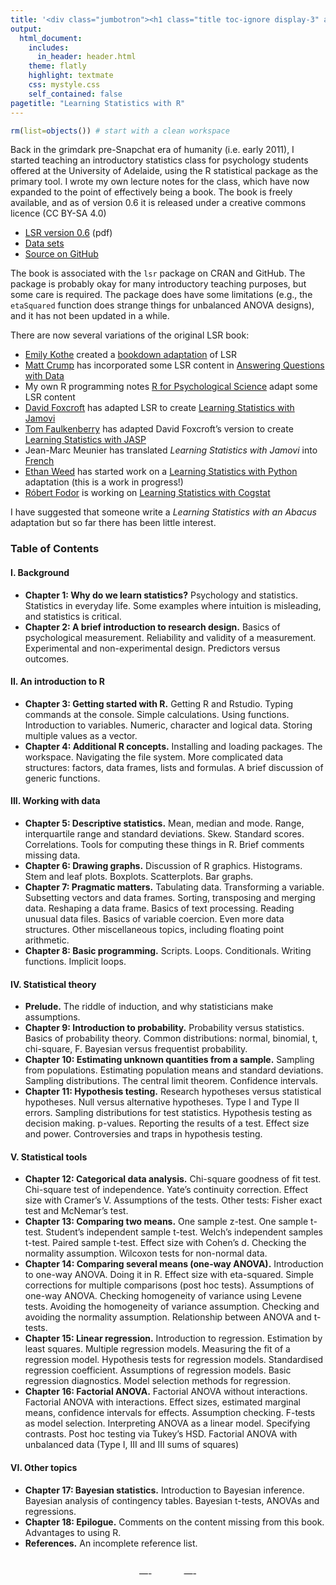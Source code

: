 ```yaml
---
title: '<div class="jumbotron"><h1 class="title toc-ignore display-3" align="center">Learning Statistics with R</h1><p class="lead" align="center">by Danielle Navarro <a href="https://twitter.com/djnavarro"><i class="fab fa-twitter"></i></a></p></div>'
output:
  html_document:
    includes:
      in_header: header.html    
    theme: flatly
    highlight: textmate
    css: mystyle.css
    self_contained: false
pagetitle: "Learning Statistics with R"
---
```


```r
rm(list=objects()) # start with a clean workspace
```

Back in the grimdark pre-Snapchat era of humanity (i.e. early 2011), I started teaching an introductory statistics class for psychology students offered at the University of Adelaide, using the R statistical package as the primary tool. I wrote my own lecture notes for the class, which have now expanded to the point of effectively being a book. The book is freely available, and as of version 0.6 it is released under a creative commons licence (CC BY-SA 4.0)

- [LSR version 0.6](./lsr-0.6.pdf) (pdf)
- [Data sets](./data.zip)
- [Source on GitHub](https://github.com/djnavarro/rbook)

The book is associated with the `lsr` package on CRAN and GitHub. The package is probably okay for many introductory teaching purposes, but some care is required. The package does have some limitations (e.g., the `etaSquared` function does strange things for unbalanced ANOVA designs), and it has not been updated in a while. 


There are now several variations of the original LSR book:

- [Emily Kothe](https://twitter.com/emilyandthelime) created a [bookdown adaptation](./book/) of LSR
- [Matt Crump](https://www.crumplab.com/) has incorporated some LSR content in [Answering Questions with Data](https://crumplab.github.io/statistics/)
- My own R programming notes [R for Psychological Science](https://psyr.djnavarro.net/) adapt some LSR content
- [David Foxcroft](https://twitter.com/davidfoxcroft) has adapted LSR to create [Learning Statistics with Jamovi](https://sites.google.com/brookes.ac.uk/learning-stats-with-jamovi)
- [Tom Faulkenberry](https://twitter.com/tomfaulkenberry) has adapted David Foxcroft's version to create [Learning Statistics with JASP](http://learnstatswithjasp.com/)
- Jean-Marc Meunier has translated *Learning Statistics with Jamovi* into [French](https://jmeunierp8.github.io/ManuelJamovi/) 
- [Ethan Weed](https://ethanweed.github.io/) has started work on a [Learning Statistics with Python](https://ethanweed.github.io/pythonbook/) adaptation (this is a work in progress!)
- [Róbert Fodor](https://github.com/robertfodor/) is working on [Learning Statistics with Cogstat](https://learningstatisticswithcogstat.com/)

I have suggested that someone write a *Learning Statistics with an Abacus* adaptation but so far there has been little interest. 


### Table of Contents

#### I. Background

- **Chapter 1: Why do we learn statistics?** Psychology and statistics. Statistics in everyday life. Some examples where intuition is misleading, and statistics is critical.
- **Chapter 2: A brief introduction to research design.** Basics of psychological measurement. Reliability and validity of a measurement. Experimental and non-experimental design. Predictors versus outcomes.

#### II. An introduction to R

- **Chapter 3: Getting started with R.** Getting R and Rstudio. Typing commands at the console. Simple calculations. Using functions. Introduction to variables. Numeric, character and logical data. Storing multiple values as a vector.
- **Chapter 4: Additional R concepts.** Installing and loading packages. The workspace. Navigating the file system. More complicated data structures: factors, data frames, lists and formulas. A brief discussion of generic functions.

#### III. Working with data

- **Chapter 5: Descriptive statistics.** Mean, median and mode. Range, interquartile range and standard deviations. Skew. Standard scores. Correlations. Tools for computing these things in R. Brief comments missing data.
- **Chapter 6: Drawing graphs.** Discussion of R graphics. Histograms. Stem and leaf plots. Boxplots. Scatterplots. Bar graphs.
- **Chapter 7: Pragmatic matters.** Tabulating data. Transforming a variable. Subsetting vectors and data frames. Sorting, transposing and merging data. Reshaping a data frame. Basics of text processing. Reading unusual data files. Basics of variable coercion. Even more data structures. Other miscellaneous topics, including floating point arithmetic.
- **Chapter 8: Basic programming.** Scripts. Loops. Conditionals. Writing functions. Implicit loops.

#### IV. Statistical theory

- **Prelude.** The riddle of induction, and why statisticians make assumptions.
- **Chapter 9: Introduction to probability.** Probability versus statistics. Basics of probability theory. Common distributions: normal, binomial, t, chi-square, F. Bayesian versus frequentist probability.
- **Chapter 10: Estimating unknown quantities from a sample.** Sampling from populations. Estimating population means and standard deviations. Sampling distributions. The central limit theorem. Confidence intervals.
- **Chapter 11: Hypothesis testing.** Research hypotheses versus statistical hypotheses. Null versus alternative hypotheses. Type I and Type II errors. Sampling distributions for test statistics. Hypothesis testing as decision making. p-values. Reporting the results of a test. Effect size and power. Controversies and traps in hypothesis testing.

#### V. Statistical tools

- **Chapter 12: Categorical data analysis.** Chi-square goodness of fit test. Chi-square test of independence. Yate's continuity correction. Effect size with Cramer's V. Assumptions of the tests. Other tests: Fisher exact test and McNemar's test.
- **Chapter 13: Comparing two means.** One sample z-test. One sample t-test. Student's independent sample t-test. Welch's independent samples t-test. Paired sample t-test. Effect size with Cohen's d. Checking the normality assumption. Wilcoxon tests for non-normal data.
- **Chapter 14: Comparing several means (one-way ANOVA).** Introduction to one-way ANOVA. Doing it in R. Effect size with eta-squared. Simple corrections for multiple comparisons (post hoc tests). Assumptions of one-way ANOVA. Checking homogeneity of variance using Levene tests. Avoiding the homogeneity of variance assumption. Checking and avoiding the normality assumption. Relationship between ANOVA and t-tests.
- **Chapter 15: Linear regression.** Introduction to regression. Estimation by least squares. Multiple regression models. Measuring the fit of a regression model. Hypothesis tests for regression models. Standardised regression coefficient. Assumptions of regression models. Basic regression diagnostics. Model selection methods for regression.
- **Chapter 16: Factorial ANOVA.** Factorial ANOVA without interactions. Factorial ANOVA with interactions. Effect sizes, estimated marginal means, confidence intervals for effects. Assumption checking. F-tests as model selection. Interpreting ANOVA as a linear model. Specifying contrasts. Post hoc testing via Tukey's HSD. Factorial ANOVA with unbalanced data (Type I, III and III sums of squares)

#### VI. Other topics

- **Chapter 17: Bayesian statistics.** Introduction to Bayesian inference. Bayesian analysis of contingency tables. Bayesian t-tests, ANOVAs and regressions.
- **Chapter 18: Epilogue.** Comments on the content missing from this book. Advantages to using R.
- **References.** An incomplete reference list.

<br>
<center>
---- &nbsp;&nbsp;
<a href="https://twitter.com/djnavarro"><i class="fab fa-twitter"></i></a> &nbsp;
<a href="https://compcogscisydney.org"><i class="fas fa-home"></i></a> &nbsp;
<a href="https://github.com/djnavarro"><i class="fab fa-github"></i></a> &nbsp;
<a href="mailto:d.navarro@unsw.edu.au"><i class="fas fa-paper-plane"></i></a>
&nbsp;&nbsp; ----
</center>
<br>
<br>

